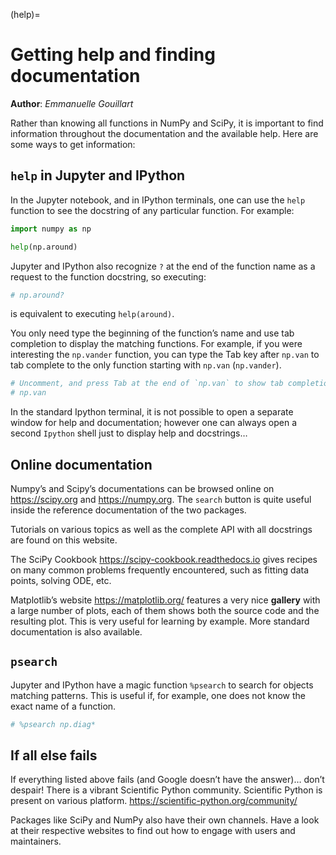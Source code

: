 (help)=

# Getting help and finding documentation

**Author**: *Emmanuelle Gouillart*

Rather than knowing all functions in NumPy and SciPy, it is important to
find information throughout the documentation and the available help. Here are
some ways to get information:

## `help` in Jupyter and IPython

In the Jupyter notebook, and in IPython terminals, one can use the `help`
function to see the docstring of any particular function.  For example:

```python
import numpy as np

help(np.around)
```

Jupyter and IPython also recognize `?` at the end of the function name as a request to the function docstring, so executing:

```python
# np.around?
```

is equivalent to executing `help(around)`.

You only need type the beginning of the function's name and use tab completion
to display the matching functions.  For example, if you were interesting the `np.vander` function, you can type the Tab key after `np.van` to tab complete to the only function starting with `np.van` (`np.vander`).

```python
# Uncomment, and press Tab at the end of `np.van` to show tab completion.
# np.van
```

In the standard Ipython terminal, it is not possible to open a separate window
for help and documentation; however one can always open a second `Ipython`
shell just to display help and docstrings...

## Online documentation

Numpy's and Scipy's documentations can be browsed online on
<https://scipy.org> and <https://numpy.org>. The `search` button is quite
useful inside the reference documentation of the two packages.

Tutorials on various topics as well as the complete API with all docstrings are found on this website.

The SciPy Cookbook <https://scipy-cookbook.readthedocs.io> gives recipes on
many common problems frequently encountered, such as fitting data points,
solving ODE, etc.

Matplotlib's website <https://matplotlib.org/> features a very nice
**gallery** with a large number of plots, each of them shows both the source
code and the resulting plot. This is very useful for learning by example. More
standard documentation is also available.

## `psearch`

Jupyter and IPython have a magic function `%psearch` to search for objects
matching patterns. This is useful if, for example, one does not know the exact
name of a function.

```python
# %psearch np.diag*
```

## If all else fails

If everything listed above fails (and Google doesn't have the answer)... don't
despair! There is a vibrant Scientific Python community. Scientific Python is
present on various platform. <https://scientific-python.org/community/>

Packages like SciPy and NumPy also have their own channels. Have a look at
their respective websites to find out how to engage with users and
maintainers.
